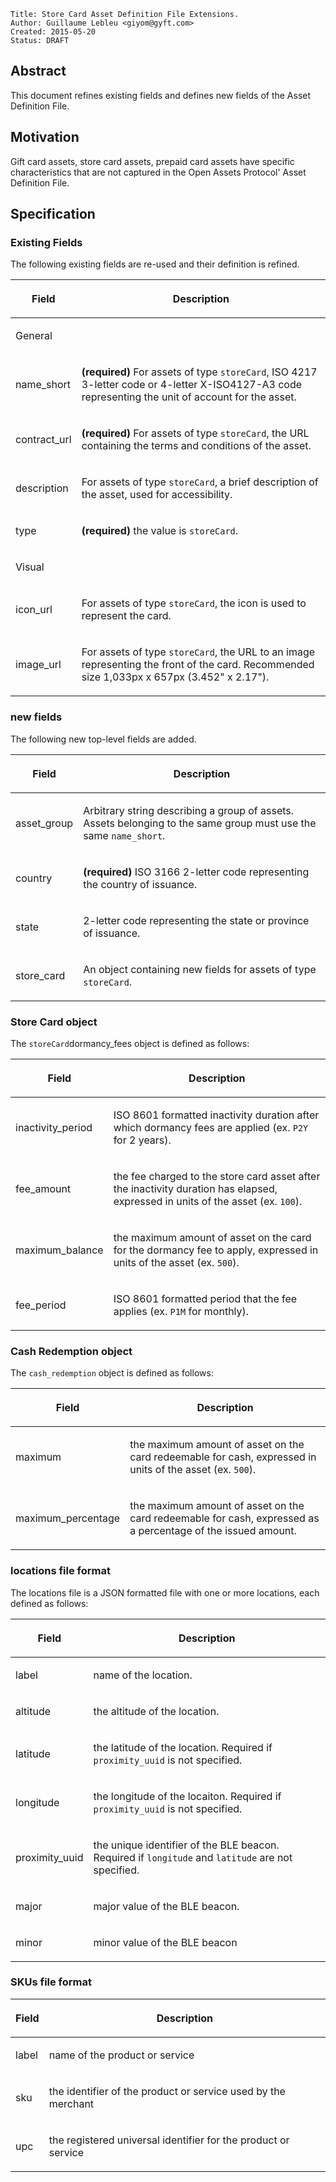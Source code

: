 <pre>
Title: Store Card Asset Definition File Extensions.
Author: Guillaume Lebleu <giyom@gyft.com>
Created: 2015-05-20
Status: DRAFT
</pre>

== Abstract ==

This document refines existing fields and defines new fields of the Asset Definition File.

== Motivation ==

Gift card assets, store card assets, prepaid card assets have specific characteristics that are not captured in the Open Assets Protocol' Asset Definition File.

== Specification ==

=== Existing Fields ===

The following existing fields are re-used and their definition is refined.

{| 
! Field !! Description
|-
!colspan="2"| General
|-
! name_short || '''(required)''' For assets of type <code>storeCard</code>, ISO 4217 3-letter code  or 4-letter X-ISO4127-A3 code representing the unit of account for the asset.
|-
! contract_url || '''(required)''' For assets of type <code>storeCard</code>, the URL containing the terms and conditions of the asset.
|-
! description || For assets of type <code>storeCard</code>, a brief description of the asset, used for accessibility.
|-
! type || '''(required)''' the value is <code>storeCard</code>.
|- 
!colspan="2"| Visual
|-
! icon_url || For assets of type <code>storeCard</code>, the icon is used to represent the card.
|-
! image_url || For assets of type <code>storeCard</code>, the URL to an image representing the front of the card. Recommended size 1,033px x 657px (3.452" x 2.17").
|}

=== new fields ===

The following new top-level fields are added.

{| 
! Field !! Description
|-
! asset_group || Arbitrary string describing a group of assets. Assets belonging to the same group must use the same <code>name_short</code>.
|-
! country || '''(required)''' ISO 3166 2-letter code representing the country of issuance.
|-
! state || 2-letter code representing the state or province of issuance.
|-
! store_card || An object containing new fields for assets of type <code>storeCard</code>.
|}

=== Store Card object ===

The <code>storeCard</code field is added and defined as follows:

{| 
! Field !! Description
|-
!colspan="2"| Legal
|-
! terms || '''(required)''' The terms and conditions displayed on the card. At most 4096 characters. 512 or less characters recommended.
|-
!colspan="2"| Financial
|-
! expires || ISO 8601 formatted. Either explicit UTC date/time when the asset is no longer valid for redemption by the issuer, or period from date/time of issuance after which asset is no longer valid for redemption by the issuer.
|-
! dormancy_fees || Describes fees charged to the card after a certain period of inactivity.
|-
! cash_redemption || Describes conditions under which card is redeemable for cash or cash equivalent.
|-
!colspan="2"| Visual
|-
! logo_url || The URL to a logo representing the issuer.
|-
! back_image_url || The URL to an image representing the back of the card. Recommended size 1,033px x 657px (3.452" x 2.17").
|-
! primary_color || The foreground color of the card, as a CSS-style RGB triple.
|-
! background_color || The background color of the card, as a CSS-style RGB triple.
|-
! text_color || The color of the text on the card, as a CSS-style RGB triple.
|-
!colspan="2"| Commerce
|-
! locations_url || A URL to the list of locations accepting the asset.
|-
! skus_url || a list of SKUs that the asset can be redeemed for, or a URL to the list list of SKUs that the asset can be redeemed for.
|}

=== Dormancy Fees object ===

The <code>dormancy_fees</code> object is defined as follows:

{| 
! Field !! Description
|-
! inactivity_period || ISO 8601 formatted inactivity duration after which dormancy fees are applied (ex. <code>P2Y</code> for 2 years).
|-
! fee_amount || the fee charged to the store card asset after the inactivity duration has elapsed, expressed in units of the asset (ex. <code>100</code>).
|-
! maximum_balance || the maximum amount of asset on the card for the dormancy fee to apply, expressed in units of the asset (ex. <code>500</code>).
|-
! fee_period || ISO 8601 formatted period that the fee applies (ex. <code>P1M</code> for monthly).
|}


=== Cash Redemption object ===

The <code>cash_redemption</code> object is defined as follows:

{| 
! Field !! Description
|-
! maximum || the maximum amount of asset on the card redeemable for cash, expressed in units of the asset (ex. <code>500</code>).
|-
! maximum_percentage || the maximum amount of asset on the card redeemable for cash, expressed as a percentage of the issued amount.
|}


=== locations file format ===

The locations file is a JSON formatted file with one or more locations, each defined as follows:

{| 
! Field !! Description
|-
! label || name of the location.
|-
! altitude || the altitude of the location.
|-
! latitude || the latitude of the location. Required if <code>proximity_uuid</code> is not specified.
|-
! longitude || the longitude of the locaiton. Required if <code>proximity_uuid</code> is not specified.
|-
! proximity_uuid || the unique identifier of the BLE beacon. Required if <code>longitude</code> and <code>latitude</code> are not specified.
|-
! major || major value of the BLE beacon.
|-
! minor || minor value of the BLE beacon 
|}

=== SKUs file format ===

{| 
! Field !! Description
|-
! label || name of the product or service
|-
! sku || the identifier of the product or service used by the merchant
|-
! upc || the registered universal identifier for the product or service
|}

